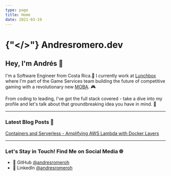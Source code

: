 ```yaml
---
type: page
title: Home
date: 2021-03-19
---
```


# {"</>"} Andresromero.dev

## Hey, I'm Andrés 👋

I'm a Software Engineer from Costa Rica.🌴 
I currently work at [Lunchbox](https://www.lunchboxentertainment.com) where I'm part of the Game Services team building the future of competitive gaming with a revolutionary new [MOBA](https://en.wikipedia.org/wiki/Multiplayer_online_battle_arena). 🎮

From coding to leading, I've got the full stack covered - take a dive into my profile and let's talk about that groundbreaking idea you have in mind. 🧠

---
### Latest Blog Posts 📝
[Containers and Serverless - Amplifying AWS Lambda with Docker Layers](https://www.andresromero.dev/posts/containers-and-serverless)

---
### Let's Stay in Touch! Find Me on Social Media 🌐

- 🐙 GitHub [@andresromeroh](https://github.com/andresromeroh)
- 💼 LinkedIn [@andresromeroh](https://www.linkedin.com/in/andresromeroh)
